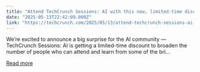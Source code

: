 ```yaml
---
title: "Attend TechCrunch Sessions: AI with this new, limited-time discount"
date: "2025-05-13T22:42:09.000Z"
link: "https://techcrunch.com/2025/05/13/attend-techcrunch-sessions-ai-with-this-new-limited-time-discount/"
---
```


We’re excited to announce a big surprise for the AI community — TechCrunch Sessions: AI is getting a limited-time discount to broaden the number of people who can attend and learn from some of the bri...

[Read more](https://techcrunch.com/2025/05/13/attend-techcrunch-sessions-ai-with-this-new-limited-time-discount/)
